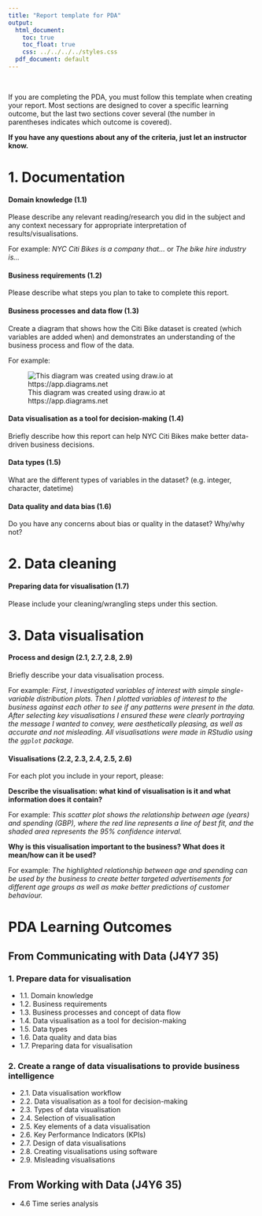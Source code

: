 ```yaml
---
title: "Report template for PDA"
output:
  html_document:
    toc: true
    toc_float: true
    css: ../../../../styles.css
  pdf_document: default
---
```

<br>

<div class="emphasis">
If you are completing the PDA, you must follow this template when creating your report. Most sections are designed to cover a specific learning outcome, but the last two sections cover several (the number in parentheses indicates which outcome is covered). 

**If you have any questions about any of the criteria, just let an instructor know.**
</div>

# 1. Documentation

#### Domain knowledge (1.1)

Please describe any relevant reading/research you did in the subject and any context necessary for appropriate interpretation of results/visualisations.

For example: *NYC Citi Bikes is a company that...* or *The bike hire industry is...*
  
#### Business requirements (1.2)

Please describe what steps you plan to take to complete this report.

#### Business processes and data flow (1.3)

Create a diagram that shows how the Citi Bike dataset is created (which variables are added when) and demonstrates an understanding of the business process and flow of the data.

For example: 

![This diagram was created using draw.io at https://app.diagrams.net](dataflow_example.png)

#### Data visualisation as a tool for decision-making (1.4)

Briefly describe how this report can help NYC Citi Bikes make better data-driven business decisions.

#### Data types (1.5)

What are the different types of variables in the dataset? (e.g. integer, character, datetime)

#### Data quality and data bias (1.6)

Do you have any concerns about bias or quality in the dataset? Why/why not?

# 2. Data cleaning

#### Preparing data for visualisation (1.7)

Please include your cleaning/wrangling steps under this section.

# 3. Data visualisation

#### Process and design (2.1, 2.7, 2.8, 2.9)

Briefly describe your data visualisation process.

For example: *First, I investigated variables of interest with simple single-variable distribution plots. Then I plotted variables of interest to the business against each other to see if any patterns were present in the data. After selecting key visualisations I ensured these were clearly portraying the message I wanted to convey, were aesthetically pleasing, as well as accurate and not misleading. All visualisations were made in RStudio using the `ggplot` package.*

#### Visualisations (2.2, 2.3, 2.4, 2.5, 2.6)

For each plot you include in your report, please:

**Describe the visualisation: what kind of visualisation is it and what information does it contain?**

For example: _This scatter plot shows the relationship between age (years) and spending (GBP), where the red line represents a line of best fit, and the shaded area represents the 95% confidence interval._

**Why is this visualisation important to the business? What does it mean/how can it be used?**

For example: _The highlighted relationship between age and spending can be used by the business to create better targeted advertisements for different age groups as well as make better predictions of customer behaviour._


# PDA Learning Outcomes

## From Communicating with Data (J4Y7 35)

### 1. Prepare data for visualisation

* 1.1. Domain knowledge
* 1.2. Business requirements
* 1.3. Business processes and concept of data flow
* 1.4. Data visualisation as a tool for decision-making
* 1.5. Data types
* 1.6. Data quality and data bias
* 1.7. Preparing data for visualisation

### 2. Create a range of data visualisations to provide business intelligence

* 2.1. Data visualisation workflow
* 2.2. Data visualisation as a tool for decision-making
* 2.3. Types of data visualisation 
* 2.4. Selection of visualisation 
* 2.5. Key elements of a data visualisation 
* 2.6. Key Performance Indicators (KPIs) 
* 2.7. Design of data visualisations
* 2.8. Creating visualisations using software 
* 2.9. Misleading visualisations

## From Working with Data (J4Y6 35)

* 4.6 Time series analysis


